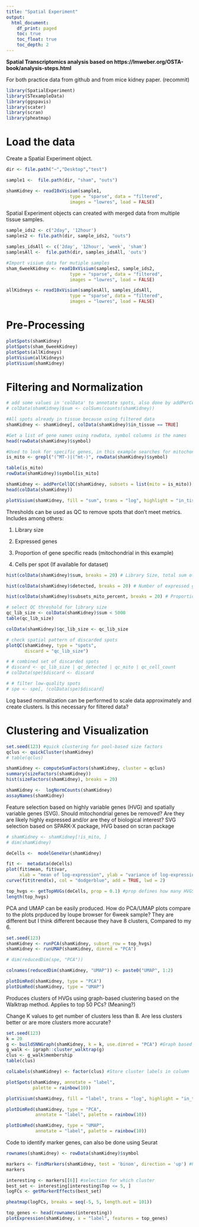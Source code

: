 ```yaml
---
title: "Spatial Experiment"
output:
  html_document:
    df_print: paged
    toc: true
    toc_float: true
    toc_depth: 2
---
```


**Spatial Transcriptomics analysis based on https://lmweber.org/OSTA-book/analysis-steps.html**

For both practice data from github and from mice kidney paper. (recommit)

```r
library(SpatialExperiment)
library(STexampleData)
library(ggspavis)
library(scater)
library(scran)
library(pheatmap)

```


# Load the data

Create a Spatial Experiment object.
```r

dir <- file.path("~","Desktop","test")

sample1 <-  file.path(dir, "sham", "outs")

shamKidney <- read10xVisium(sample1,
                        type = "sparse", data = "filtered",
                        images = "lowres", load = FALSE)

```

Spatial Experiment objects can created with merged data from multiple tissue samples.
``` r
sample_ids2 <- c("2day", '12hour')
samples2 <- file.path(dir, sample_ids2, "outs")

samples_idsAll <- c('2day', '12hour', 'week', 'sham')
samplesAll <-  file.path(dir, samples_idsAll, 'outs')

#Import visium data for mutiple samples
sham_6weekKidney <- read10xVisium(samples2, sample_ids2,
                        type = "sparse", data = "filtered",
                        images = "lowres", load = FALSE)

allKidneys <- read10xVisium(samplesAll, samples_idsAll,
                        type = "sparse", data = "filtered",
                        images = "lowres", load = FALSE)

```

# Pre-Processing

```r
plotSpots(shamKidney)
plotSpots(sham_6weekKidney)
plotSpots(allKidneys)
plotVisium(allKidneys)
plotVisium(shamKidney)
```

# Filtering and Normalization

```r
# add some values in 'colData' to annotate spots, also done by addPerCellQC function
# colData(shamKidney)$sum <- colSums(counts(shamKidney))

#All spots already in tissue because using filtered data
shamKidney <- shamKidney[, colData(shamKidney)$in_tissue == TRUE]

#Get a list of gene names using rowData, symbol columns is the names
head(rowData(shamKidney)$symbol)

#Used to look for specific genes, in this example searches for mitochondrial genes
is_mito <- grepl("(^MT-)|(^mt-)", rowData(shamKidney)$symbol) 

table(is_mito)
rowData(shamKidney)$symbol[is_mito]

shamKidney <- addPerCellQC(shamKidney, subsets = list(mito = is_mito))
head(colData(shamKidney))

plotVisium(shamKidney, fill = "sum", trans = "log", highlight = "in_tissue")

```

Thresholds can be used as QC to remove spots that don't meet metrics. Includes among others:

1. Library size

2. Expressed genes

3. Proportion of gene specific reads (mitochondrial in this example)

4. Cells per spot (If available for dataset)

```r
hist(colData(shamKidney)$sum, breaks = 20) # Library Size, total sum of UMI counts per spot (included in sum column)

hist(colData(shamKidney)$detected, breaks = 20) # Number of expressed genes per spot (detected column)

hist(colData(shamKidney)$subsets_mito_percent, breaks = 20) # Proportion of mitochondrial genes per spot

# select QC threshold for library size
qc_lib_size <- colData(shamKidney)$sum < 5000
table(qc_lib_size)

colData(shamKidney)$qc_lib_size <- qc_lib_size

# check spatial pattern of discarded spots
plotQC(shamKidney, type = "spots", 
       discard = "qc_lib_size")

# # combined set of discarded spots
# discard <- qc_lib_size | qc_detected | qc_mito | qc_cell_count
# colData(spe)$discard <- discard

# # filter low-quality spots
# spe <- spe[, !colData(spe)$discard]

```
Log based normalization can be performed to scale data approximately and create clusters.
Is this necessary for filtered data?

# Clustering and Visualization

``` r
set.seed(123) #quick clustering for pool-based size factors
qclus <- quickCluster(shamKidney)
# table(qclus)

shamKidney <- computeSumFactors(shamKidney, cluster = qclus)
summary(sizeFactors(shamKidney))
hist(sizeFactors(shamKidney), breaks = 20)

shamKidney <-  logNormCounts(shamKidney)
assayNames(shamKidney)
```
Feature selection based on highly variable genes (HVG) and spatially variable genes (SVG).
Should mitochondrial genes be removed? Are they are likely highly expressed and/or are they of biological interest?
SVG selection based on SPARK-X package, HVG based on scran package

``` r
# shamKidney <- shamKidney[!is_mito, ]
# dim(shamKidney)

deCells <-  modelGeneVar(shamKidney)

fit <-  metadata(deCells)
plot(fit$mean, fit$var, 
     xlab = "mean of log-expression", ylab = "variance of log-expression")
curve(fit$trend(x), col = "dodgerblue", add = TRUE, lwd = 2)

top_hvgs <- getTopHVGs(deCells, prop = 0.1) #prop defines how many HVGS are wanted, 0.1 returns top 10% of genes
length(top_hvgs)

```
PCA and UMAP can be easily produced.
How do PCA/UMAP plots compare to the plots prpduced by loupe browser for 6week sample?
  They are different but I think different because they have 8 clusters, Compared to my 6. 


```r
set.seed(123)
shamKidney <- runPCA(shamKidney, subset_row = top_hvgs)
shamKidney <- runUMAP(shamKidney, dimred = "PCA")

# dim(reducedDim(spe, "PCA"))

colnames(reducedDim(shamKidney, "UMAP")) <- paste0("UMAP", 1:2)

plotDimRed(shamKidney, type = "PCA")
plotDimRed(shamKidney, type = "UMAP")

```

Produces clusters of HVGs using graph-based clustering based on the Walktrap method. Applies to top 50 PCs? (Meaning?)

Change K values to get number of clusters less than 8. Are less clusters better or are more clusters more accurate?

```r
set.seed(123)
k = 20
g <- buildSNNGraph(shamKidney, k = k, use.dimred = "PCA") #Graph based clustering
g_walk <- igraph::cluster_walktrap(g)
clus <- g_walk$membership
table(clus)

colLabels(shamKidney) <- factor(clus) #Store cluster labels in column 'label' in colData

plotSpots(shamKidney, annotate = "label",
          palette = rainbow(10))

plotVisium(shamKidney, fill = "label", trans = "log", highlight = "in_tissue", palette = rainbow(10))

plotDimRed(shamKidney, type = "PCA",
           annotate = "label", palette = rainbow(10))

plotDimRed(shamKidney, type = "UMAP",
           annotate = "label", palette = rainbow(10))
```

Code to identify marker genes, can also be done using Seurat

``` r
rownames(shamKidney) <- rowData(shamKidney)$symbol

markers <- findMarkers(shamKidney, test = 'binom', direction = 'up') #Produces list of clusters equal to clusters from graph based
markers

interesting <- markers[[6]] #selection for which cluster
best_set <- interesting[interesting$Top <= 5, ]
logFCs <- getMarkerEffects(best_set)

pheatmap(logFCs, breaks = seq(-5, 5, length.out = 101))

top_genes <- head(rownames(interesting))
plotExpression(shamKidney, x = "label", features = top_genes)

```

